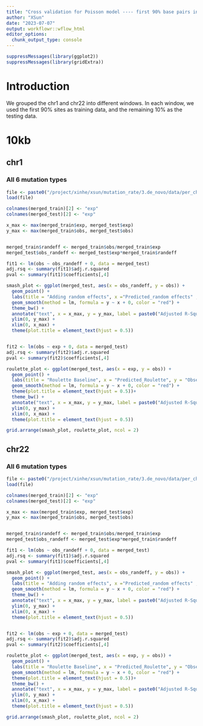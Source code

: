 ```yaml
---
title: "Cross validation for Poisson model ---- first 90% base pairs in a window as training"
author: "XSun"
date: "2023-07-07"
output: workflowr::wflow_html
editor_options:
  chunk_output_type: console
---
```


```r
suppressMessages(library(ggplot2))
suppressMessages(library(gridExtra))
```


# Introduction

We grouped the chr1 and chr22 into different windows. In each window, we used the first 90% sites as training data, and the remaining 10% as the testing data. 

# 10kb 

## chr1 


### All 6 mutation types
```r

file <- paste0("/project/xinhe/xsun/mutation_rate/3.de_novo/data/per_chr_processed/chr1/rl_simon_traintest_10000.rdata")
load(file)

colnames(merged_train)[2] <- "exp" 
colnames(merged_test)[2] <- "exp" 

x_max <- max(merged_train$exp, merged_test$exp)
y_max <- max(merged_train$obs, merged_test$obs)


merged_train$randeff <- merged_train$obs/merged_train$exp
merged_test$obs_randeff <- merged_test$exp*merged_train$randeff

fit1 <- lm(obs ~ obs_randeff + 0, data = merged_test)
adj.rsq <- summary(fit1)$adj.r.squared
pval <- summary(fit1)$coefficients[,4]

smash_plot <- ggplot(merged_test, aes(x = obs_randeff, y = obs)) +
  geom_point() +
  labs(title = "Adding random effects", x ="Predicted_random effects" , y = "Observed") +
  geom_smooth(method = lm, formula = y ~ x + 0, color = "red") +
  theme_bw() +
  annotate("text", x = x_max, y = y_max, label = paste0("Adjusted R-Squared: ", round(adj.rsq, 2)), vjust = 1, hjust = 1)+
  ylim(0, y_max) +
  xlim(0, x_max) +
  theme(plot.title = element_text(hjust = 0.5))


fit2 <- lm(obs ~ exp + 0, data = merged_test)
adj.rsq <- summary(fit2)$adj.r.squared
pval <- summary(fit2)$coefficients[,4]

roulette_plot <- ggplot(merged_test, aes(x = exp, y = obs)) +
  geom_point() +
  labs(title = "Roulette Baseline", x = "Predicted_Roulette", y = "Observed") +
  geom_smooth(method = lm, formula = y ~ x + 0, color = "red") +
  theme(plot.title = element_text(hjust = 0.5))+
  theme_bw() +
  annotate("text", x = x_max, y = y_max, label = paste0("Adjusted R-Squared: ", round(adj.rsq, 2)), vjust = 1, hjust = 1)+
  ylim(0, y_max) +
  xlim(0, x_max) +
  theme(plot.title = element_text(hjust = 0.5))

grid.arrange(smash_plot, roulette_plot, ncol = 2)

```





## chr22 


### All 6 mutation types
```r

file <- paste0("/project/xinhe/xsun/mutation_rate/3.de_novo/data/per_chr_processed/chr22/rl_simon_traintest_10000.rdata")
load(file)

colnames(merged_train)[2] <- "exp" 
colnames(merged_test)[2] <- "exp" 

x_max <- max(merged_train$exp, merged_test$exp)
y_max <- max(merged_train$obs, merged_test$obs)


merged_train$randeff <- merged_train$obs/merged_train$exp
merged_test$obs_randeff <- merged_test$exp*merged_train$randeff

fit1 <- lm(obs ~ obs_randeff + 0, data = merged_test)
adj.rsq <- summary(fit1)$adj.r.squared
pval <- summary(fit1)$coefficients[,4]

smash_plot <- ggplot(merged_test, aes(x = obs_randeff, y = obs)) +
  geom_point() +
  labs(title = "Adding random effects", x ="Predicted_random effects" , y = "Observed") +
  geom_smooth(method = lm, formula = y ~ x + 0, color = "red") +
  theme_bw() +
  annotate("text", x = x_max, y = y_max, label = paste0("Adjusted R-Squared: ", round(adj.rsq, 2)), vjust = 1, hjust = 1)+
  ylim(0, y_max) +
  xlim(0, x_max) +
  theme(plot.title = element_text(hjust = 0.5))


fit2 <- lm(obs ~ exp + 0, data = merged_test)
adj.rsq <- summary(fit2)$adj.r.squared
pval <- summary(fit2)$coefficients[,4]

roulette_plot <- ggplot(merged_test, aes(x = exp, y = obs)) +
  geom_point() +
  labs(title = "Roulette Baseline", x = "Predicted_Roulette", y = "Observed") +
  geom_smooth(method = lm, formula = y ~ x + 0, color = "red") +
  theme(plot.title = element_text(hjust = 0.5))+
  theme_bw() +
  annotate("text", x = x_max, y = y_max, label = paste0("Adjusted R-Squared: ", round(adj.rsq, 2)), vjust = 1, hjust = 1)+
  ylim(0, y_max) +
  xlim(0, x_max) +
  theme(plot.title = element_text(hjust = 0.5))

grid.arrange(smash_plot, roulette_plot, ncol = 2)

```


